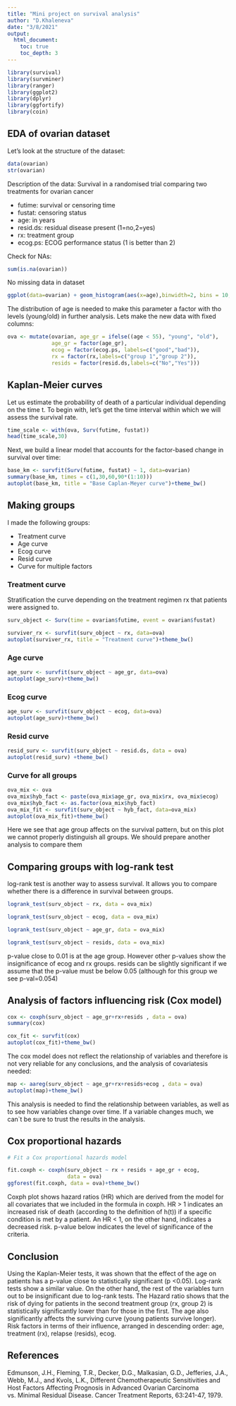 ```yaml
---
title: "Mini project on survival analysis"
author: "D.Khaleneva"
date: "3/8/2021"
output:
  html_document:
    toc: true
    toc_depth: 3
---
```

```r
library(survival)
library(survminer)
library(ranger)
library(ggplot2)
library(dplyr)
library(ggfortify)
library(coin)
```

## EDA of ovarian dataset

Let's look at the structure of the dataset:

```r
data(ovarian)
str(ovarian)
```

Description of the data:
Survival in a randomised trial comparing two treatments for ovarian cancer

* futime:	survival or censoring time
* fustat:	censoring status
* age:	in years
* resid.ds:	residual disease present (1=no,2=yes)
* rx:	treatment group
* ecog.ps:	ECOG performance status (1 is better than 2)

Check for NAs:

```r
sum(is.na(ovarian))
```
No missing data in dataset

```r
ggplot(data=ovarian) + geom_histogram(aes(x=age),binwidth=2, bins = 10, fill='darkorange')+theme_bw()+labs(title = 'histogram of age')
```

The distribution of age is needed to make this parameter a factor with tho levels (young/old) in further analysis.
Lets make the new data with fixed columns:  

```r
ova <- mutate(ovarian, age_gr = ifelse((age < 55), "young", "old"),
              age_gr = factor(age_gr),
              ecog = factor(ecog.ps, labels=c("good","bad")),
              rx = factor(rx,labels=c("group 1","group 2")),
              resids = factor(resid.ds,labels=c("No","Yes")))
```

## Kaplan-Meier curves

Let us estimate the probability of death of a particular individual depending on the time t. To begin with, let's get the time interval within which we will assess the survival rate. 

```r
time_scale <- with(ova, Surv(futime, fustat))
head(time_scale,30)
```
Next, we build a linear model that accounts for the factor-based change in survival over time: 

```r
base_km <- survfit(Surv(futime, fustat) ~ 1, data=ovarian)
summary(base_km, times = c(1,30,60,90*(1:10)))
autoplot(base_km, title = "Base Caplan-Meyer curve")+theme_bw()

```

## Making groups

I made the following groups:

* Treatment curve
* Age curve
* Ecog curve
* Resid curve
* Curve for multiple factors


### Treatment curve

Stratification the curve depending on the treatment regimen rx that patients were assigned to.

```r
surv_object <- Surv(time = ovarian$futime, event = ovarian$fustat)

surviver_rx <- survfit(surv_object ~ rx, data=ova)
autoplot(surviver_rx, title = "Treatment curve")+theme_bw()
```

### Age curve

```r
age_surv <- survfit(surv_object ~ age_gr, data=ova)
autoplot(age_surv)+theme_bw()
```

### Ecog curve

```r
age_surv <- survfit(surv_object ~ ecog, data=ova)
autoplot(age_surv)+theme_bw()
```

### Resid curve

```r

resid_surv <- survfit(surv_object ~ resid.ds, data = ova)
autoplot(resid_surv) +theme_bw()
```


### Curve for all groups

```r
ova_mix <- ova
ova_mix$hyb_fact <- paste(ova_mix$age_gr, ova_mix$rx, ova_mix$ecog)
ova_mix$hyb_fact <- as.factor(ova_mix$hyb_fact)
ova_mix_fit <- survfit(surv_object ~ hyb_fact, data=ova_mix)
autoplot(ova_mix_fit)+theme_bw()
```

Here we see that age group affects on the survival pattern, but on this plot we cannot properly distinguish all groups. We should prepare another analysis to compare them

## Comparing groups with log-rank test

log-rank test is another way to assess survival. It allows you to compare whether there is a difference in survival between groups. 

```r
logrank_test(surv_object ~ rx, data = ova_mix)
```
```r
logrank_test(surv_object ~ ecog, data = ova_mix)
```

```r
logrank_test(surv_object ~ age_gr, data = ova_mix)
```

```r
logrank_test(surv_object ~ resids, data = ova_mix)
```

p-value close to 0.01 is at the age group. However other p-values show the insignificance of ecog and rx groups. resids can be slightly significant if we assume that the p-value must be below 0.05 (although for this group we see p-val=0.054)

## Analysis of factors influencing risk (Cox model)

```r
cox <- coxph(surv_object ~ age_gr+rx+resids , data = ova)
summary(cox)

cox_fit <- survfit(cox)
autoplot(cox_fit)+theme_bw()
```

The cox model does not reflect the relationship of variables and therefore is not very reliable for any conclusions, and the analysis of covariatesis needed:

```r
map <- aareg(surv_object ~ age_gr+rx+resids+ecog , data = ova)
autoplot(map)+theme_bw()
```

This analysis is needed to find the relationship between variables, as well as to see how variables change over time. If a variable changes much, we can`t be sure to trust the results in the analysis.

## Cox proportional hazards

```r
# Fit a Cox proportional hazards model

fit.coxph <- coxph(surv_object ~ rx + resids + age_gr + ecog, 
                   data = ova)
ggforest(fit.coxph, data = ova)+theme_bw()
```

Coxph plot shows hazard ratios (HR) which are derived from the model for all covariates that we included in the formula in coxph. HR > 1 indicates an increased risk of death (according to the definition of h(t)) if a specific condition is met by a patient. An HR < 1, on the other hand, indicates a decreased risk. 
p-value below indicates the level of significance of the criteria.

## Conclusion

Using the Kaplan-Meier tests, it was shown that the effect of the age on patients has a p-value close to statistically significant (p <0.05). Log-rank tests show a similar value. On the other hand, the rest of the variables turn out to be insignificant due to log-rank tests.
The Hazard ratio shows that the risk of dying for patients in the second treatment group (rx, group 2) is statistically significantly lower than for those in the first. The age also significantly affects the surviving curve (young patients survive longer).
Risk factors in terms of their influence, arranged in descending order: age, treatment (rx), relapse (resids), ecog.

## References

Edmunson, J.H., Fleming, T.R., Decker, D.G., Malkasian, G.D., Jefferies, J.A., Webb, M.J., and Kvols, L.K., Different Chemotherapeutic Sensitivities and Host Factors Affecting Prognosis in Advanced Ovarian Carcinoma vs. Minimal Residual Disease. Cancer Treatment Reports, 63:241-47, 1979.
